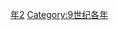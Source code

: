 {{Catnav|頁面分類|历史|歷史時代|年|9世纪各年}}

{{catmore}}
{{Commons category|842}}

[[Category:840年代|年2]]
[[Category:9世纪各年|Category:9世纪各年]]